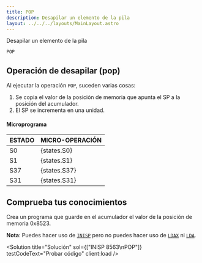 ```yaml
---
title: POP
description: Desapilar un elemento de la pila
layout: ../../../layouts/MainLayout.astro
---
```



Desapilar un elemento de la pila

```
POP
```

## Operación de desapilar (pop)

Al ejecutar la operación `POP`, suceden varias cosas:

1. Se copia el valor de la posición de memoria que apunta el SP a la posición del acumulador.
2. El SP se incrementa en una unidad.

#### Microprograma

| ESTADO | MICRO-OPERACIÓN |
| :----- | :-------------- |
| S0     | {states.S0}     |
| S1     | {states.S1}     |
| S37    | {states.S37}    |
| S31    | {states.S31}    |

## Comprueba tus conocimientos

Crea un programa que guarde en el acumulador el valor de la posición de memoria 0x8523.

**Nota**: Puedes hacer uso de [`INISP`](/es/instructions/INISP) pero no puedes hacer uso de [`LDAX`](/es/instructions/LDAX) ni [`LDA`](/es/instructions/LDA).

<Solution
  title="Solución"
  sol={["INISP 8563\nPOP"]}
  testCodeText="Probar código"
  client:load
/>

